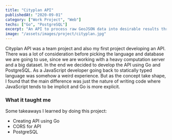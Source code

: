 ```yaml
---
title: "Cityplan API"
publishedAt: "2020-09-01"
category: ["Work Project", "Web"]
techs: ["Go", "PostgreSQL"]
excerpt: "An API to process raw GeoJSON data into desirable results through several endpoints."
image: "/assets/images/project/cityplan.jpg"
---
```


Cityplan API was a team project and also my first project developing an API.
There was a lot of consideration before picking the language and database we are going to use,
since we are working with a heavy computation server and a big dataset.
In the end we decided to develop the API using Go and PostgreSQL.
As a JavaScript developer going back to statically typed language was somehow a weird experience.
But as the concept take shape, I found that the main difference was just the nature of writing code where JavaScript tends to be implicit and Go is more explicit.

### What it taught me

Some takeaways I learned by doing this project:
- Creating API using Go
- CORS for API
- PostgreSQL